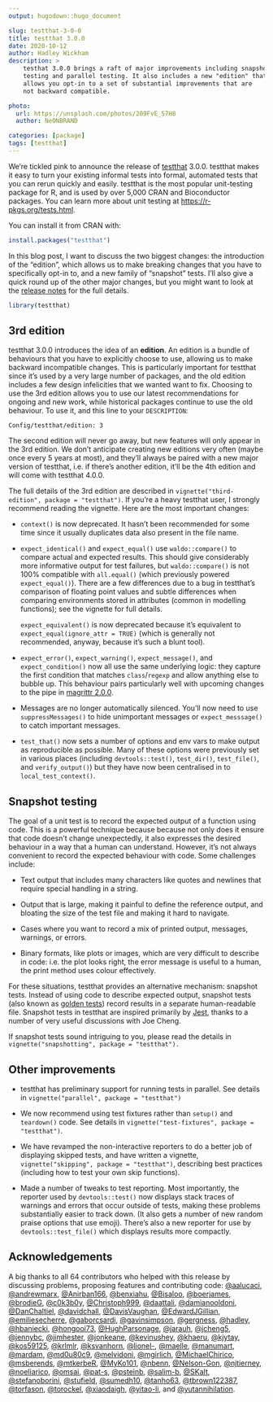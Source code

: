 ```yaml
---
output: hugodown::hugo_document

slug: testthat-3-0-0
title: testthat 3.0.0
date: 2020-10-12
author: Hadley Wickham
description: >
    testhat 3.0.0 brings a raft of major improvements including snapshot 
    testing and parallel testing. It also includes a new "edition" that
    allows you opt-in to a set of substantial improvements that are
    not backward compatible.

photo:
  url: https://unsplash.com/photos/209FvE_57H8
  author: NeONBRAND

categories: [package] 
tags: [testthat]
---
```


We're tickled pink to announce the release of [testthat](http://testthat.r-lib.org/) 3.0.0.
testthat makes it easy to turn your existing informal tests into formal, automated tests that you can rerun quickly and easily.
testthat is the most popular unit-testing package for R, and is used by over 5,000 CRAN and Bioconductor packages.
You can learn more about unit testing at <https://r-pkgs.org/tests.html>.

You can install it from CRAN with:

```r
install.packages("testthat")
```

In this blog post, I want to discuss the two biggest changes: the introduction of the "edition", which allows us to make breaking changes that you have to specifically opt-in to, and a new family of "snapshot" tests.
I'll also give a quick round up of the other major changes, but you might want to look at the [release notes](%7B%20github_release%20%7D) for the full details.

```r
library(testthat)
```

## 3rd edition

testthat 3.0.0 introduces the idea of an **edition**.
An edition is a bundle of behaviours that you have to explicitly choose to use, allowing us to make backward incompatible changes.
This is particularly important for testthat since it's used by a very large number of packages, and the old edition includes a few design infelicities that we wanted want to fix.
Choosing to use the 3rd edition allows you to use our latest recommendations for ongoing and new work, while historical packages continue to use the old behaviour.
To use it, and this line to your `DESCRIPTION`:

    Config/testthat/edition: 3

The second edition will never go away, but new features will only appear in the 3rd edition.
We don't anticipate creating new editions very often (maybe once every 5 years at most), and they'll always be paired with a new major version of testthat, i.e. if there's another edition, it'll be the 4th edition and will come with testthat 4.0.0.

The full details of the 3rd edition are described in `vignette("third-edition", package = "testthat")`.
If you're a heavy testthat user, I strongly recommend reading the vignette.
Here are the most important changes:

-   `context()` is now deprecated.
    It hasn't been recommended for some time since it usually duplicates data also present in the file name.

-   `expect_identical()` and `expect_equal()` use `waldo::compare()` to compare actual and expected results.
    This should give considerably more informative output for test failures, but `waldo::compare()` is not 100% compatible with `all.equal()` (which previously powered `expect_equal()`).
    There are a few differences due to a bug in testthat's comparison of floating point values and subtle differences when comparing environments stored in attributes (common in modelling functions); see the vignette for full details.

    `expect_equivalent()` is now deprecated because it's equivalent to `expect_equal(ignore_attr = TRUE)` (which is generally not recommended, anyway, because it's such a blunt tool).

-   `expect_error()`, `expect_warning()`, `expect_message()`, and `expect_condition()` now all use the same underlying logic: they capture the first condition that matches `class`/`regexp` and allow anything else to bubble up.
    This behaviour pairs particularly well with upcoming changes to the pipe in [magrittr 2.0.0](/blog/2020/08/magrittr-2-0/).

-   Messages are no longer automatically silenced.
    You'll now need to use `suppressMessages()` to hide unimportant messages or `expect_messsage()` to catch important messages.

-   `test_that()` now sets a number of options and env vars to make output as reproducible as possible.
    Many of these options were previously set in various places (including `devtools::test()`, `test_dir()`, `test_file()`, and `verify_output()`) but they have now been centralised in to `local_test_context()`.

## Snapshot testing

The goal of a unit test is to record the expected output of a function using code.
This is a powerful technique because because not only does it ensure that code doesn't change unexpectedly, it also expresses the desired behaviour in a way that a human can understand.
However, it's not always convenient to record the expected behaviour with code.
Some challenges include:

-   Text output that includes many characters like quotes and newlines that require special handling in a string.

-   Output that is large, making it painful to define the reference output, and bloating the size of the test file and making it hard to navigate.

-   Cases where you want to record a mix of printed output, messages, warnings, or errors.

-   Binary formats, like plots or images, which are very difficult to describe in code: i.e. the plot looks right, the error message is useful to a human, the print method uses colour effectively.

For these situations, testthat provides an alternative mechanism: snapshot tests.
Instead of using code to describe expected output, snapshot tests (also known as [golden tests](https://ro-che.info/articles/2017-12-04-golden-tests)) record results in a separate human-readable file.
Snapshot tests in testthat are inspired primarily by [Jest](https://jestjs.io/docs/en/snapshot-testing), thanks to a number of very useful discussions with Joe Cheng.

If snapshot tests sound intriguing to you, please read the details in `vignette("snapshotting", package = "testthat").`

## Other improvements

-   testthat has preliminary support for running tests in parallel.
    See details in `vignette("parallel", package = "testthat")`

-   We now recommend using test fixtures rather than `setup()` and `teardown()` code.
    See details in `vignette("test-fixtures", package = "testthat")`.

-   We have revamped the non-interactive reporters to do a better job of displaying skipped tests, and have written a vignette, `vignette("skipping", package = "testthat")`, describing best practices (including how to test your own skip functions).

-   Made a number of tweaks to test reporting.
    Most importantly, the reporter used by `devtools::test()` now displays stack traces of warnings and errors that occur outside of tests, making these problems substantially easier to track down.
    (It also gets a number of new random praise options that use emoji).
    There's also a new reporter for use by `devtools::test_file()` which displays results more compactly.

## Acknowledgements

A big thanks to all 64 contributors who helped with this release by discussing problems, proposing features and contributing code: [\@aalucaci](https://github.com/aalucaci), [\@andrewmarx](https://github.com/andrewmarx), [\@Anirban166](https://github.com/Anirban166), [\@benxiahu](https://github.com/benxiahu), [\@Bisaloo](https://github.com/Bisaloo), [\@boerjames](https://github.com/boerjames), [\@brodieG](https://github.com/brodieG), [\@c0k3b0y](https://github.com/c0k3b0y), [\@Christoph999](https://github.com/Christoph999), [\@daattali](https://github.com/daattali), [\@damianooldoni](https://github.com/damianooldoni), [\@DanChaltiel](https://github.com/DanChaltiel), [\@davidchall](https://github.com/davidchall), [\@DavisVaughan](https://github.com/DavisVaughan), [\@EdwardJGillian](https://github.com/EdwardJGillian), [\@emiliesecherre](https://github.com/emiliesecherre), [\@gaborcsardi](https://github.com/gaborcsardi), [\@gavinsimpson](https://github.com/gavinsimpson), [\@gergness](https://github.com/gergness), [\@hadley](https://github.com/hadley), [\@hbaniecki](https://github.com/hbaniecki), [\@hongooi73](https://github.com/hongooi73), [\@HughParsonage](https://github.com/HughParsonage), [\@jarauh](https://github.com/jarauh), [\@jcheng5](https://github.com/jcheng5), [\@jennybc](https://github.com/jennybc), [\@jimhester](https://github.com/jimhester), [\@jonkeane](https://github.com/jonkeane), [\@kevinushey](https://github.com/kevinushey), [\@khaeru](https://github.com/khaeru), [\@kjytay](https://github.com/kjytay), [\@kos59125](https://github.com/kos59125), [\@krlmlr](https://github.com/krlmlr), [\@ksvanhorn](https://github.com/ksvanhorn), [\@lionel-](https://github.com/lionel-), [\@maelle](https://github.com/maelle), [\@manumart](https://github.com/manumart), [\@mardam](https://github.com/mardam), [\@md0u80c9](https://github.com/md0u80c9), [\@melvidoni](https://github.com/melvidoni), [\@mgirlich](https://github.com/mgirlich), [\@MichaelChirico](https://github.com/MichaelChirico), [\@msberends](https://github.com/msberends), [\@mtkerbeR](https://github.com/mtkerbeR), [\@MyKo101](https://github.com/MyKo101), [\@nbenn](https://github.com/nbenn), [\@Nelson-Gon](https://github.com/Nelson-Gon), [\@njtierney](https://github.com/njtierney), [\@noeliarico](https://github.com/noeliarico), [\@omsai](https://github.com/omsai), [\@pat-s](https://github.com/pat-s), [\@psteinb](https://github.com/psteinb), [\@salim-b](https://github.com/salim-b), [\@SKalt](https://github.com/SKalt), [\@stefanoborini](https://github.com/stefanoborini), [\@stufield](https://github.com/stufield), [\@sumedh10](https://github.com/sumedh10), [\@tanho63](https://github.com/tanho63), [\@tbrown122387](https://github.com/tbrown122387), [\@torfason](https://github.com/torfason), [\@torockel](https://github.com/torockel), [\@xiaodaigh](https://github.com/xiaodaigh), [\@yitao-li](https://github.com/yitao-li), and [\@yutannihilation](https://github.com/yutannihilation).
